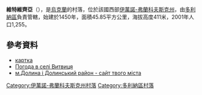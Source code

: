 {{coord|48|59|26|N|23|50|38|E|scale:30000|display=title}}

'''維特維齊亞'''（{{lang-uk|Витвиця}}），是[[烏克蘭|烏克蘭]]的村落，位於該國西部[[伊萬諾-弗蘭科夫斯克州|伊萬諾-弗蘭科夫斯克州]]，由[[多利納區|多利納區]]負責管轄，始建於1450年，面積45.85平方公里，海拔高度411米，2001年人口1,255。

==參考資料==
*[http://gska2.rada.gov.ua/pls/z7502/A005?rdat1=13.12.2009&rf7571=13506 картка]{{dead link|date=2018年4月 |bot=InternetArchiveBot |fix-attempted=yes }}
* [http://weather.in.ua/ua/ivano-frankovskaja/3716 Погода в селі Витвиця]
* [http://dolynaonline.at.ua/ м.Долина і Долинський район - сайт твого міста]

{{DEFAULTSORT:Витвиця}}
[[Category:伊萬諾-弗蘭科夫斯克州村落|Category:伊萬諾-弗蘭科夫斯克州村落]]
[[Category:多利納區村落|Category:多利納區村落]]


{{IvanoFrankivsk-geo-stub}}